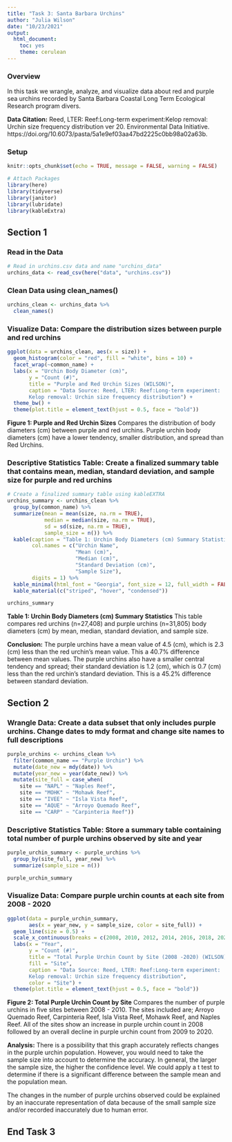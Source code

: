 ```yaml
---
title: "Task 3: Santa Barbara Urchins"
author: "Julia Wilson"
date: "10/23/2021"
output: 
  html_document: 
    toc: yes
    theme: cerulean
---
```

### Overview
In this task we wrangle, analyze, and visualize data about red and purple sea urchins recorded by Santa Barbara Coastal Long Term Ecological Research program divers. 

**Data Citation:** Reed, LTER: Reef:Long-term experiment:Kelop removal: Urchin size frequency distribution ver 20. Environmental Data Initiative. https://doi.org/10.6073/pasta/5a1e9ef03aa47bd2225c0bb98a02a63b. 

### Setup
```r
knitr::opts_chunk$set(echo = TRUE, message = FALSE, warning = FALSE)

# Attach Packages
library(here)
library(tidyverse)
library(janitor)
library(lubridate)
library(kableExtra)
```

## Section 1
### Read in the Data
```r
# Read in urchins.csv data and name "urchins_data"
urchins_data <- read_csv(here("data", "urchins.csv"))
```

### Clean Data using clean_names()
```r
urchins_clean <- urchins_data %>% 
  clean_names()
```

### Visualize Data: Compare the distribution sizes between purple and red urchins
```r
ggplot(data = urchins_clean, aes(x = size)) +
  geom_histogram(color = "red", fill = "white", bins = 10) +
  facet_wrap(~common_name) + 
  labs(x = "Urchin Body Diameter (cm)", 
       y = "Count (#)",
       title = "Purple and Red Urchin Sizes (WILSON)",
       caption = "Data Source: Reed, LTER: Reef:Long-term experiment:
       Kelop removal: Urchin size frequency distribution") + 
  theme_bw() +
  theme(plot.title = element_text(hjust = 0.5, face = "bold"))
```

**Figure 1: Purple and Red Urchin Sizes** Compares the distribution of body diameters (cm) between purple and red urchins. Purple urchin body diameters (cm) have a lower tendency, smaller distribution, and spread than Red Urchins. 

### Descriptive Statistics Table: Create a finalized summary table that contains mean, median, standard deviation, and sample size for purple and red urchins
```r
# Create a finalized summary table using kableEXTRA
urchins_summary <- urchins_clean %>% 
  group_by(common_name) %>% 
  summarize(mean = mean(size, na.rm = TRUE),
            median = median(size, na.rm = TRUE),
            sd = sd(size, na.rm = TRUE),
            sample_size = n()) %>% 
  kable(caption = "Table 1: Urchin Body Diameters (cm) Summary Statistics",
        col.names = c("Urchin Name",
                      "Mean (cm)",
                      "Median (cm)",
                      "Standard Deviation (cm)",
                      "Sample Size"),
        digits = 1) %>% 
  kable_minimal(html_font = "Georgia", font_size = 12, full_width = FALSE) %>% 
  kable_material(c("striped", "hover", "condensed"))

urchins_summary
```

**Table 1: Urchin Body Diameters (cm) Summary Statistics** This table compares red urchins (n=27,408) and purple urchins (n=31,805) body diameters (cm) by mean, median, standard deviation, and sample size.

**Conclusion:** The purple urchins have a mean value of 4.5 (cm), which is 2.3 (cm) less than the red urchin's mean value. This a 40.7% difference between mean values. The purple urchins also have a smaller central tendency and spread; their standard deviation is 1.2 (cm), which is 0.7 (cm) less than the red urchin's standard deviation. This is a 45.2% difference between standard deviation. 

## Section 2

### Wrangle Data: Create a data subset that only includes purple urchins. Change dates to mdy format and change site names to full descriptions 
```r
purple_urchins <- urchins_clean %>% 
  filter(common_name == "Purple Urchin") %>% 
  mutate(date_new = mdy(date)) %>% 
  mutate(year_new = year(date_new)) %>% 
  mutate(site_full = case_when(
    site == "NAPL" ~ "Naples Reef",
    site == "MOHK" ~ "Mohawk Reef",
    site == "IVEE" ~ "Isla Vista Reef",
    site == "AQUE" ~ "Arroyo Quemado Reef",
    site == "CARP" ~ "Carpinteria Reef"))
```

### Descriptive Statistics Table: Store a summary table containing total number of purple urchins observed by site and year
```r
purple_urchin_summary <- purple_urchins %>% 
  group_by(site_full, year_new) %>% 
  summarize(sample_size = n())

purple_urchin_summary
```

### Visualize Data: Compare purple urchin counts at each site from 2008 - 2020
```r
ggplot(data = purple_urchin_summary, 
       aes(x = year_new, y = sample_size, color = site_full)) +
  geom_line(size = 0.5) +
  scale_x_continuous(breaks = c(2008, 2010, 2012, 2014, 2016, 2018, 2020)) +
  labs(x = "Year",
       y = "Count (#)",
       title = "Total Purple Urchin Count by Site (2008 -2020) (WILSON)",
       fill = "Site",
       caption = "Data Source: Reed, LTER: Reef:Long-term experiment:
       Kelop removal: Urchin size frequency distribution",
       color = "Site") +
  theme(plot.title = element_text(hjust = 0.5, face = "bold"))
```

**Figure 2: Total Purple Urchin Count by Site** Compares the number of purple urchins in five sites between 2008 - 2010. The sites included are; Arroyo Quemado Reef, Carpinteria Reef, Isla Vista Reef, Mohawk Reef, and Naples Reef. All of the sites show an increase in purple urchin count in 2008 followed by an overall decline in purple urchin count from 2009 to 2020. 

**Analysis:** There is a possibility that this graph accurately reflects changes in the purple urchin population. However, you would need to take the sample size into account to determine the accuracy. In general, the larger the sample size, the higher the confidence level. We could apply a t test to determine if there is a significant difference between the sample mean and the population mean. 

The changes in the number of purple urchins observed could be explained by an inaccurate representation of data because of the small sample size and/or recorded inaccurately due to human error. 


## End Task 3
